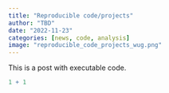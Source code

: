 ```yaml
---
title: "Reproducible code/projects"
author: "TBD"
date: "2022-11-23"
categories: [news, code, analysis]
image: "reproducible_code_projects_wug.png"
---
```


This is a post with executable code.

```r
1 + 1
```
